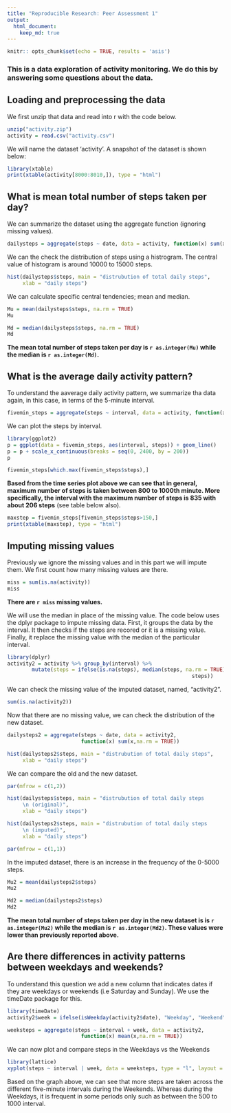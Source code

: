 ```yaml
---
title: "Reproducible Research: Peer Assessment 1"
output: 
  html_document:
    keep_md: true
---
```

```r
knitr:: opts_chunk$set(echo = TRUE, results = 'asis')
```

### This is a data exploration of activity monitoring. We do this by answering some questions about the data.


## Loading and preprocessing the data

We first unzip that data and read into r with the code below.
```r
unzip("activity.zip")
activity = read.csv("activity.csv")
```

We will name the dataset 'activity'. A snapshot of the dataset is shown below:
```r
library(xtable)
print(xtable(activity[8000:8010,]), type = "html")
```


## What is mean total number of steps taken per day?

We can summarize the dataset using the aggregate function (ignoring missing values). 
```r
dailysteps = aggregate(steps ~ date, data = activity, function(x) sum(x, na.rm = TRUE))
```

We can the check the distribution of steps using a histrogram. The central value of histogram is around 10000 to 15000 steps.  
```r
hist(dailysteps$steps, main = "distrubution of total daily steps", 
     xlab = "daily steps")
```

We can calculate specific central tendencies; mean and median.
```r
Mu = mean(dailysteps$steps, na.rm = TRUE)
Mu

Md = median(dailysteps$steps, na.rm = TRUE)
Md
```


__The mean total number of steps taken per day is `r as.integer(Mu)` while the median is `r as.integer(Md)`.__ 

## What is the average daily activity pattern?

To understand the aaverage daily activity pattern, we summarize tha data again, in this case, in terms of the 5-minute interval.
```r
fivemin_steps = aggregate(steps ~ interval, data = activity, function(x) mean(x, na.rm = TRUE))
```

We can plot the steps by interval.
```r
library(ggplot2)
p = ggplot(data = fivemin_steps, aes(interval, steps)) + geom_line()
p = p + scale_x_continuous(breaks = seq(0, 2400, by = 200))
p

fivemin_steps[which.max(fivemin_steps$steps),]
```

__Based from the time series plot above we can see that in general, maximum number of steps is taken between 800 to 1000th minute. More specifically, the interval with the maximum number of steps is 835 with about 206 steps__ (see table below also).

```r
maxstep = fivemin_steps[fivemin_steps$steps>150,]
print(xtable(maxstep), type = "html")

```

## Imputing missing values

Previously we ignore the missing values and in this part we will impute them. We first count how many missing values are there.
```r
miss = sum(is.na(activity))
miss
```
__There are `r miss` missing values.__ 

We will use the median in place of the missing value. The code below uses the dplyr package to impute missing data. First,  it groups the data by the interval. It then checks if the steps are recored or it is a missing value. Finally, it replace the missing value with the median of the particular interval.

```r
library(dplyr)
activity2 = activity %>% group_by(interval) %>% 
        mutate(steps = ifelse(is.na(steps), median(steps, na.rm = TRUE),
                                                            steps))
```

We can check the missing value of the imputed dataset, named, "activity2".
```r
sum(is.na(activity2))
```

Now that there are no missing value, we can check the distribution of the new dataset.
```r
dailysteps2 = aggregate(steps ~ date, data = activity2, 
                        function(x) sum(x,na.rm = TRUE)) 

hist(dailysteps2$steps, main = "distrubution of total daily steps", 
     xlab = "daily steps")
```

We can compare the old and the new dataset.
```r
par(mfrow = c(1,2))

hist(dailysteps$steps, main = "distrubution of total daily steps
     \n (original)", 
     xlab = "daily steps")

hist(dailysteps2$steps, main = "distrubution of total daily steps 
     \n (imputed)", 
     xlab = "daily steps")

par(mfrow = c(1,1))

```

In the imputed dataset, there is an increase in the frequency of the 0-5000 steps.

```r
Mu2 = mean(dailysteps2$steps)
Mu2

Md2 = median(dailysteps2$steps)
Md2
```

__The mean total number of steps taken per day in the new dataset is is `r as.integer(Mu2)` while the median is `r as.integer(Md2)`. These values were lower than previously reported above.__ 


## Are there differences in activity patterns between weekdays and weekends?

To understand this question we add a new column that indicates dates if they are weekdays or weekends (i.e Saturday and Sunday). We use the timeDate package for this.

```r
library(timeDate)
activity2$week = ifelse(isWeekday(activity2$date), "Weekday", "Weekend")

weeksteps = aggregate(steps ~ interval + week, data = activity2, 
                        function(x) mean(x,na.rm = TRUE)) 
```

We can now plot and compare steps in the Weekdays vs the Weekends

```r
library(lattice)
xyplot(steps ~ interval | week, data = weeksteps, type = "l", layout = c(1,2))
```

Based on the graph above, we can see that more steps are taken across the different five-minute intervals during the Weekends. Whereas during the Weekdays, it is frequent in some periods only such as between the 500 to 1000 interval.